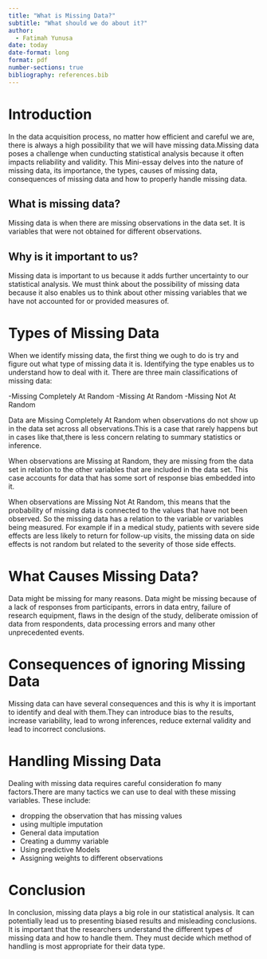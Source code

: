 ```yaml
---
title: "What is Missing Data?"
subtitle: "What should we do about it?"
author: 
  - Fatimah Yunusa
date: today
date-format: long
format: pdf
number-sections: true
bibliography: references.bib
---
```


# Introduction
In the data acquisition process, no matter how efficient and careful we are, there is always a high possibility that we will have missing data.Missing data poses a challenge when cunducting statistical analysis because it often impacts reliability and validity. This Mini-essay delves into the nature of missing data, its importance, the types, causes of missing data, consequences of missing data and how to properly handle missing data. 

## What is missing data?
Missing data is when there are missing observations in the data set. It is variables that were not obtained for different observations. 

## Why is it important to us?
Missing data is important to us because it adds further uncertainty to our statistical analysis. We must think about the possibility of missing data because it also enables us to think about other missing variables that we have not accounted for or provided measures of. 


# Types of Missing Data
When we identify missing data, the first thing we ough to do is try and figure out what type of missing data it is. Identifying the type enables us to understand how to deal with it. There are three main classifications of missing data: 

-Missing Completely At Random 
-Missing At Random 
-Missing Not At Random 
 
 Data are Missing Completely At Random when observations do not show up in the data set across all observations.This is a case that rarely happens but in cases like that,there is less concern relating to summary statistics or inference. 
 
 When observations are Missing at Random, they are missing from the data set in relation to the other variables that are included in the data set. This case accounts for data that has some sort of response bias embedded into it. 

When observations are Missing Not At Random, this means that the probability of missing data is connected to the values that have not been observed. So the missing data has a relation to the variable or variables being measured. For example if in a medical study, patients with severe side effects are less likely to return for follow-up visits, the missing data on side effects is not random but related to the severity of those side effects.


# What Causes Missing Data? 

Data might be missing for many reasons. Data might be missing because of a lack of responses from participants, errors in data entry, failure of research equipment, flaws in the design of the study, deliberate omission of data from respondents, data processing errors and many other unprecedented events. 


# Consequences of ignoring Missing Data 

Missing data can have several consequences and this is why it is important to identify and deal with them.They can introduce bias to the results, increase variability, lead to wrong inferences, reduce external validity and lead to incorrect conclusions. 

# Handling Missing Data 

Dealing with missing data requires careful consideration fo many factors.There are many tactics we can use to deal with these missing variables. These include: 

- dropping the observation that has missing values
- using multiple imputation
- General data imputation
- Creating a dummy variable
- Using predictive Models
- Assigning weights to different observations


# Conclusion

In conclusion, missing data plays a big role in our statistical analysis. It can potentially lead us to presenting biased results and misleading conclusions. It is important that the researchers understand the different types of missing data and how to handle them. They must decide which method of handling is most appropriate for their data type.  






